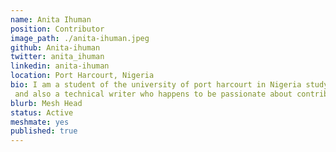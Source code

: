 ---
name: Anita Ihuman
position: Contributor
image_path: ./anita-ihuman.jpeg
github: Anita-ihuman
twitter: anita_ihuman
linkedin: anita-ihuman
location: Port Harcourt, Nigeria
bio: I am a student of the university of port harcourt in Nigeria studying microbiology. I am a software developer using the React framework,
 and also a technical writer who happens to be passionate about contributing to Open source.
blurb: Mesh Head
status: Active
meshmate: yes
published: true
---
